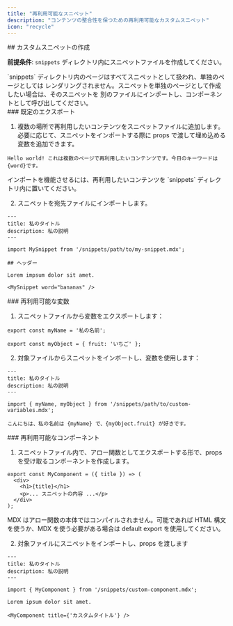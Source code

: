 ```yaml
---
title: "再利用可能なスニペット"
description: "コンテンツの整合性を保つための再利用可能なカスタムスニペット"
icon: "recycle"
---
```



<SnippetIntro />


<div id="creating-a-custom-snippet">
  ## カスタムスニペットの作成
</div>

**前提条件**: `snippets` ディレクトリ内にスニペットファイルを作成してください。

<Note>
  `snippets` ディレクトリ内のページはすべてスニペットとして扱われ、単独のページとしては
  レンダリングされません。スニペットを単独のページとして作成したい場合は、そのスニペットを
  別のファイルにインポートし、コンポーネントとして呼び出してください。
</Note>

<div id="default-export">
  ### 既定のエクスポート
</div>

1. 複数の場所で再利用したいコンテンツをスニペットファイルに追加します。必要に応じて、スニペットをインポートする際に props で渡して埋め込める変数を追加できます。

```mdx snippets/my-snippet.mdx
Hello world! これは複数のページで再利用したいコンテンツです。今日のキーワードは
{word}です。
```

<Warning>
  インポートを機能させるには、再利用したいコンテンツを `snippets` ディレクトリ内に置いてください。
</Warning>

2. スニペットを宛先ファイルにインポートします。

```mdx destination-file.mdx
---
title: 私のタイトル
description: 私の説明
---

import MySnippet from '/snippets/path/to/my-snippet.mdx';

## ヘッダー

Lorem impsum dolor sit amet.

<MySnippet word="bananas" />
```


<div id="reusable-variables">
  ### 再利用可能な変数
</div>

1. スニペットファイルから変数をエクスポートします：

```mdx snippets/path/to/custom-variables.mdx
export const myName = '私の名前';

export const myObject = { fruit: 'いちご' };
```

2. 対象ファイルからスニペットをインポートし、変数を使用します：

```mdx destination-file.mdx
---
title: 私のタイトル
description: 私の説明
---

import { myName, myObject } from '/snippets/path/to/custom-variables.mdx';

こんにちは、私の名前は {myName} で、{myObject.fruit} が好きです。
```


<div id="reusable-components">
  ### 再利用可能なコンポーネント
</div>

1. スニペットファイル内で、アロー関数としてエクスポートする形で、props を受け取るコンポーネントを作成します。

```mdx snippets/custom-component.mdx
export const MyComponent = ({ title }) => (
  <div>
    <h1>{title}</h1>
    <p>... スニペットの内容 ...</p>
  </div>
);
```

<Warning>
  MDX はアロー関数の本体ではコンパイルされません。可能であれば HTML
  構文を使うか、MDX を使う必要がある場合は default export を使用してください。
</Warning>

2. 対象ファイルにスニペットをインポートし、props を渡します

```mdx destination-file.mdx
---
title: 私のタイトル
description: 私の説明
---

import { MyComponent } from '/snippets/custom-component.mdx';

Lorem ipsum dolor sit amet.

<MyComponent title={'カスタムタイトル'} />
```
